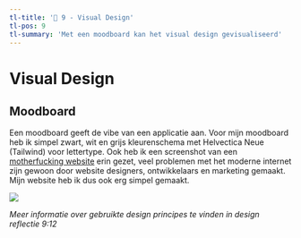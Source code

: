 ```yaml
---
tl-title: '🎨 9 - Visual Design'
tl-pos: 9
tl-summary: 'Met een moodboard kan het visual design gevisualiseerd'
---
```



# Visual Design

## Moodboard

Een moodboard geeft de vibe van een applicatie aan. Voor mijn moodboard heb ik simpel zwart, wit en grijs
kleurenschema met Helvectica Neue (Tailwind) voor lettertype. Ook heb ik een screenshot van een
[motherfucking website](https://motherfuckingwebsite.com) erin gezet, veel problemen met het moderne internet
zijn gewoon door website designers, ontwikkelaars en marketing gemaakt. Mijn website heb ik dus ook erg simpel
gemaakt.

<img src="/2425/lmfehres/moodboard.png" />

*Meer informatie over gebruikte design principes te vinden in design reflectie 9:12*